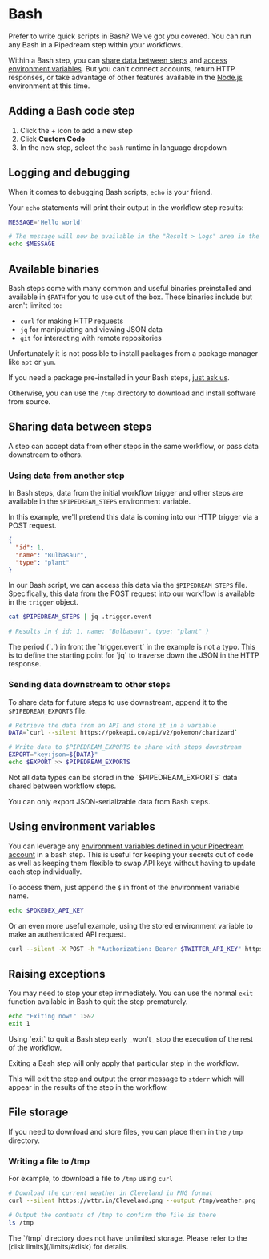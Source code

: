 
# Bash

Prefer to write quick scripts in Bash? We've got you covered. You can run any Bash in a Pipedream step within your workflows.

Within a Bash step, you can [share data between steps](/code/bash/#sharing-data-between-steps) and [access environment variables](/code/bash/#using-environment-variables). But you can't connect accounts, return HTTP responses, or take advantage of other features available in the [Node.js](/code/nodejs/) environment at this time.

## Adding a Bash code step

1. Click the + icon to add a new step
2. Click **Custom Code**
3. In the new step, select the `bash` runtime in language dropdown

## Logging and debugging

When it comes to debugging Bash scripts, `echo` is your friend.

Your `echo` statements will print their output in the workflow step results:

```bash
MESSAGE='Hello world'

# The message will now be available in the "Result > Logs" area in the workflow step
echo $MESSAGE
```

## Available binaries

Bash steps come with many common and useful binaries preinstalled and available in `$PATH` for you to use out of the box. These binaries include but aren't limited to:

- `curl` for making HTTP requests
- `jq` for manipulating and viewing JSON data
- `git` for interacting with remote repositories

Unfortunately it is not possible to install packages from a package manager like `apt` or `yum`.

If you need a package pre-installed in your Bash steps, [just ask us](https://pipedream.com/support).

Otherwise, you can use the `/tmp` directory to download and install software from source.

## Sharing data between steps

A step can accept data from other steps in the same workflow, or pass data downstream to others.

### Using data from another step

In Bash steps, data from the initial workflow trigger and other steps are available in the `$PIPEDREAM_STEPS` environment variable.

In this example, we'll pretend this data is coming into our HTTP trigger via a POST request.

```json
{
  "id": 1,
  "name": "Bulbasaur",
  "type": "plant"
}
```

In our Bash script, we can access this data via the `$PIPEDREAM_STEPS` file. Specifically, this data from the POST request into our workflow is available in the `trigger` object.

```bash
cat $PIPEDREAM_STEPS | jq .trigger.event

# Results in { id: 1, name: "Bulbasaur", type: "plant" }
```

<Callout type="info" emoji="ℹ️">
The period (`.`) in front the `trigger.event` in the example is not a typo. This is to define the starting point for `jq` to traverse down the JSON in the HTTP response.
</Callout>

### Sending data downstream to other steps

To share data for future steps to use downstream, append it to the `$PIPEDREAM_EXPORTS` file.

```bash
# Retrieve the data from an API and store it in a variable
DATA=`curl --silent https://pokeapi.co/api/v2/pokemon/charizard`

# Write data to $PIPEDREAM_EXPORTS to share with steps downstream
EXPORT="key:json=${DATA}"
echo $EXPORT >> $PIPEDREAM_EXPORTS
```

<Callout type="warning" emoji="⚠">
Not all data types can be stored in the `$PIPEDREAM_EXPORTS` data shared between workflow steps.

You can only export JSON-serializable data from Bash steps.
</Callout>

## Using environment variables

You can leverage any [environment variables defined in your Pipedream account](/environment-variables/#environment-variables) in a bash step. This is useful for keeping your secrets out of code as well as keeping them flexible to swap API keys without having to update each step individually.

To access them, just append the `$` in front of the environment variable name.

```bash
echo $POKEDEX_API_KEY
```

Or an even more useful example, using the stored environment variable to make an authenticated API request.

```bash
curl --silent -X POST -h "Authorization: Bearer $TWITTER_API_KEY" https://api.twitter.com/2/users/@pipedream/mentions
```

## Raising exceptions

You may need to stop your step immediately. You can use the normal `exit` function available in Bash to quit the step prematurely.

```bash
echo "Exiting now!" 1>&2
exit 1
```

<Callout type="warning" emoji="⚠">
Using `exit` to quit a Bash step early _won't_ stop the execution of the rest of the workflow.

Exiting a Bash step will only apply that particular step in the workflow.
</Callout>

This will exit the step and output the error message to `stderr` which will appear in the results of the step in the workflow.

## File storage

If you need to download and store files, you can place them in the `/tmp` directory.

### Writing a file to /tmp

For example, to download a file to `/tmp` using `curl`

```bash
# Download the current weather in Cleveland in PNG format
curl --silent https://wttr.in/Cleveland.png --output /tmp/weather.png

# Output the contents of /tmp to confirm the file is there
ls /tmp
```

<Callout type="warning" emoji="⚠">
The `/tmp` directory does not have unlimited storage. Please refer to the [disk limits](/limits/#disk) for details.
</Callout>
